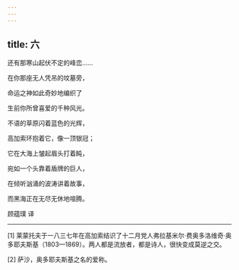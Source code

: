 ```yaml
---
---
---
```

title: 六
---




还有那寒山起伏不定的峰峦……

在你那座无人凭吊的坟墓旁，

命运之神如此奇妙地编织了

生前你所曾喜爱的千种风光。

不语的草原闪着蓝色的光辉，

高加索环抱着它，像一顶银冠；

它在大海上皱起眉头打着盹，

宛如一个头靠着盾牌的巨人，

在倾听汹涌的波涛讲着故事，

而黑海正在无尽无休地喧腾。

顾蕴璞 译



* * *



[1] 莱蒙托夫于一八三七年在高加索结识了十二月党人弗拉基米尔·费奥多洛维奇·奥多耶夫斯基（1803—1869）。两人都是流放者，都是诗人，很快变成莫逆之交。

[2] 萨沙，奥多耶夫斯基之名的爱称。